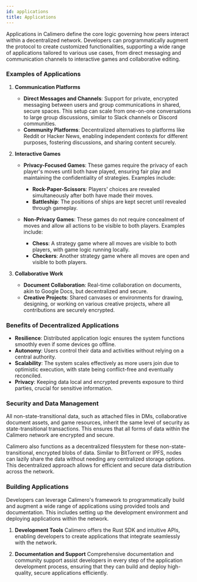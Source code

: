```yaml
---
id: applications
title: Applications
---
```


Applications in Calimero define the core logic governing how peers interact
within a decentralized network. Developers can programmatically augment the
protocol to create customized functionalities, supporting a wide range of
applications tailored to various use cases, from direct messaging and
communication channels to interactive games and collaborative editing.

### Examples of Applications

1. **Communication Platforms**

   - **Direct Messages and Channels**: Support for private, encrypted messaging
     between users and group communications in shared, secure spaces. This setup
     can scale from one-on-one conversations to large group discussions, similar
     to Slack channels or Discord communities.
   - **Community Platforms**: Decentralized alternatives to platforms like
     Reddit or Hacker News, enabling independent contexts for different
     purposes, fostering discussions, and sharing content securely.

2. **Interactive Games**

   - **Privacy-Focused Games**: These games require the privacy of each player's
     moves until both have played, ensuring fair play and maintaining the
     confidentiality of strategies. Examples include:

     - **Rock-Paper-Scissors**: Players' choices are revealed simultaneously
       after both have made their moves.
     - **Battleship**: The positions of ships are kept secret until revealed
       through gameplay.

   - **Non-Privacy Games**: These games do not require concealment of moves and
     allow all actions to be visible to both players. Examples include:
     - **Chess**: A strategy game where all moves are visible to both players,
       with game logic running locally.
     - **Checkers**: Another strategy game where all moves are open and visible
       to both players.

3. **Collaborative Work**
   - **Document Collaboration**: Real-time collaboration on documents, akin to
     Google Docs, but decentralized and secure.
   - **Creative Projects**: Shared canvases or environments for drawing,
     designing, or working on various creative projects, where all contributions
     are securely encrypted.

### Benefits of Decentralized Applications

- **Resilience**: Distributed application logic ensures the system functions
  smoothly even if some devices go offline.
- **Autonomy**: Users control their data and activities without relying on a
  central authority.
- **Scalability**: The system scales effectively as more users join due to
  optimistic execution, with state being conflict-free and eventually
  reconciled.
- **Privacy**: Keeping data local and encrypted prevents exposure to third
  parties, crucial for sensitive information.

### Security and Data Management

All non-state-transitional data, such as attached files in DMs, collaborative
document assets, and game resources, inherit the same level of security as
state-transitional transactions. This ensures that all forms of data within the
Calimero network are encrypted and secure.

Calimero also functions as a decentralized filesystem for these
non-state-transitional, encrypted blobs of data. Similar to BitTorrent or IPFS,
nodes can lazily share the data without needing any centralized storage options.
This decentralized approach allows for efficient and secure data distribution
across the network.

### Building Applications

Developers can leverage Calimero's framework to programmatically build and
augment a wide range of applications using provided tools and documentation.
This includes setting up the development environment and deploying applications
within the network.

1. **Development Tools** Calimero offers the Rust SDK and intuitive APIs,
   enabling developers to create applications that integrate seamlessly with the
   network.

2. **Documentation and Support** Comprehensive documentation and community
   support assist developers in every step of the application development
   process, ensuring that they can build and deploy high-quality, secure
   applications efficiently.
